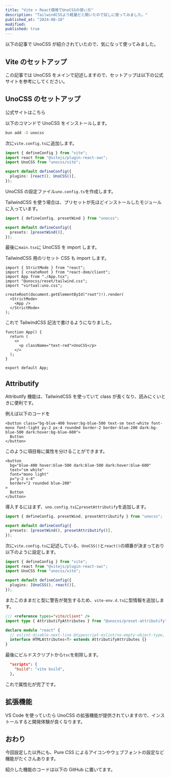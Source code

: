 ```yaml
---
title: "Vite + React環境でUnoCSSの使い方"
description: "TailwindCSSより軽量だと聞いたので試しに使ってみました。"
published_at: "2024-08-18"
modified:
published: true
---
```


以下の記事で UnoCSS が紹介されていたので、気になって使ってみました。

<LinkCard url="https://zenn.dev/comm_vue_nuxt/articles/what_is_unocss" />

## Vite のセットアップ

この記事では UnoCSS をメインで記述しますので、セットアップは以下の公式サイトを参考にしてください。

<LinkCard url="https://vitejs.dev/guide/" />

## UnoCSS のセットアップ

公式サイトはこちら

<LinkCard url="https://unocss.dev/integrations/vite" />

以下のコマンドで UnoCSS をインストールします。

```bash
bun add -D unocss
```

次に`vite.config.ts`に追加します。

```ts title="vite.config.ts"
import { defineConfig } from "vite";
import react from "@vitejs/plugin-react-swc";
import UnoCSS from "unocss/vite";

export default defineConfig({
  plugins: [react(), UnoCSS()],
});
```

UnoCSS の設定ファイル`uno.config.ts`を作成します。

TailwindCSS を使う場合は、プリセットが先ほどインストールしたモジュールに入っています。

```ts title="uno.config.ts"
import { defineConfig, presetWind } from "unocss";

export default defineConfig({
  presets: [presetWind()],
});
```

最後に`main.tsx`に UnoCSS を import します。

TailwindCSS 用のリセット CSS も import します。

```tsx title="main.tsx"
import { StrictMode } from "react";
import { createRoot } from "react-dom/client";
import App from "./App.tsx";
import "@unocss/reset/tailwind.css";
import "virtual:uno.css";

createRoot(document.getElementById("root")!).render(
  <StrictMode>
    <App />
  </StrictMode>
);
```

これで TailwindCSS 記法で書けるようになりました。

```tsx title="appendTrailingSlash.tsx"
function App() {
  return (
    <>
      <p className="text-red">UnoCSS</p>
    </>
  );
}

export default App;
```

## Attributify

<LinkCard url="https://unocss.dev/presets/attributify" />

Attributify 機能は、TailwindCSS を使っていて class が長くなり、読みにくいときに便利です。

例えば以下のコードを

```tsx
<button class="bg-blue-400 hover:bg-blue-500 text-sm text-white font-mono font-light py-2 px-4 rounded border-2 border-blue-200 dark:bg-blue-500 dark:hover:bg-blue-600">
  Button
</button>
```

このように項目毎に属性を分けることができます。

```tsx
<button
  bg="blue-400 hover:blue-500 dark:blue-500 dark:hover:blue-600"
  text="sm white"
  font="mono light"
  p="y-2 x-4"
  border="2 rounded blue-200"
>
  Button
</button>
```

導入するにはまず、`uno.config.ts`に`presetAttributify`を追加します。

```ts title="uno.config.ts"
import { defineConfig, presetWind, presetAttributify } from "unocss";

export default defineConfig({
  presets: [presetWind(), presetAttributify()],
});
```

次に`vite.config.ts`に記述している、`UnoCSS()`と`react()`の順番が決まっており以下のように設定します。

```ts title="vite.config.ts"
import { defineConfig } from "vite";
import react from "@vitejs/plugin-react-swc";
import UnoCSS from "unocss/vite";

export default defineConfig({
  plugins: [UnoCSS(), react()],
});
```

またこのままだと型に警告が発生するため、`vite-env.d.ts`に型情報を追加します。

```ts title="vite-env.d.ts"
/// <reference types="vite/client" />
import type { AttributifyAttributes } from "@unocss/preset-attributify";

declare module "react" {
  // eslint-disable-next-line @typescript-eslint/no-empty-object-type, @typescript-eslint/no-unused-vars
  interface HTMLAttributes<T> extends AttributifyAttributes {}
}
```

最後にビルドスクリプトから`tsc`を削除します。

```json title="package.json"
  "scripts": {
    "build": "vite build",
  },
```

これで属性化が完了です。

## 拡張機能

VS Code を使っていたら UnoCSS の拡張機能が提供されていますので、インストールすると開発体験が良くなります。

<LinkCard url="https://marketplace.visualstudio.com/items?itemName=antfu.unocss" />

## おわり

今回設定した以外にも、Pure CSS によるアイコンやウェブフォントの設定など機能がたくさんあります。

<LinkCard url="https://unocss.dev/presets/icons" />

紹介した機能のコードは以下の GitHub に置いてます。

<LinkCard url="https://github.com/daichi2mori/vite-unocss-test" />
